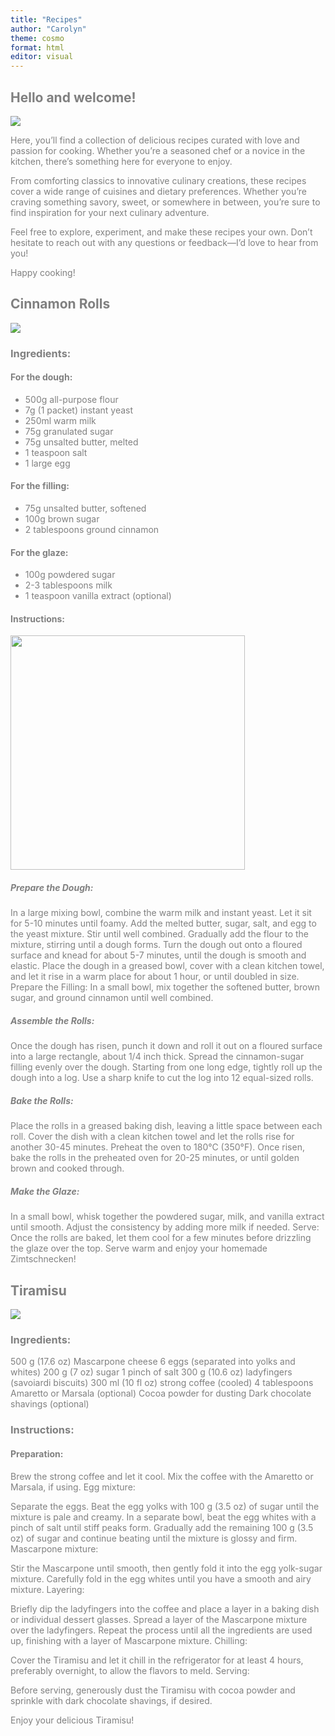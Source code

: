 ```yaml
---
title: "Recipes"
author: "Carolyn"
theme: cosmo
format: html
editor: visual
---
```


::: {.panel-tabset style="color: gray"}
## Hello and welcome!

![](images/Bildschirmfoto%202024-05-13%20um%2019.49.15.png)

Here, you'll find a collection of delicious recipes curated with love and passion for cooking. Whether you're a seasoned chef or a novice in the kitchen, there's something here for everyone to enjoy.

From comforting classics to innovative culinary creations, these recipes cover a wide range of cuisines and dietary preferences. Whether you're craving something savory, sweet, or somewhere in between, you're sure to find inspiration for your next culinary adventure.

Feel free to explore, experiment, and make these recipes your own. Don't hesitate to reach out with any questions or feedback---I'd love to hear from you!

Happy cooking!

## Cinnamon Rolls

![](images/Bildschirmfoto%202024-05-13%20um%2019.55.34.png)

### Ingredients:

#### For the dough:

-   500g all-purpose flour
-   7g (1 packet) instant yeast
-   250ml warm milk
-   75g granulated sugar
-   75g unsalted butter, melted
-   1 teaspoon salt
-   1 large egg

#### For the filling:

-   75g unsalted butter, softened
-   100g brown sugar
-   2 tablespoons ground cinnamon

#### For the glaze:

-   100g powdered sugar
-   2-3 tablespoons milk
-   1 teaspoon vanilla extract (optional)

#### Instructions:

![](images/Bildschirmfoto%202024-05-13%20um%2019.47.02.png){width="375"}

##### Prepare the Dough:

In a large mixing bowl, combine the warm milk and instant yeast. Let it sit for 5-10 minutes until foamy. Add the melted butter, sugar, salt, and egg to the yeast mixture. Stir until well combined. Gradually add the flour to the mixture, stirring until a dough forms. Turn the dough out onto a floured surface and knead for about 5-7 minutes, until the dough is smooth and elastic. Place the dough in a greased bowl, cover with a clean kitchen towel, and let it rise in a warm place for about 1 hour, or until doubled in size. Prepare the Filling: In a small bowl, mix together the softened butter, brown sugar, and ground cinnamon until well combined.

##### Assemble the Rolls:

Once the dough has risen, punch it down and roll it out on a floured surface into a large rectangle, about 1/4 inch thick. Spread the cinnamon-sugar filling evenly over the dough. Starting from one long edge, tightly roll up the dough into a log. Use a sharp knife to cut the log into 12 equal-sized rolls.

##### Bake the Rolls:

Place the rolls in a greased baking dish, leaving a little space between each roll. Cover the dish with a clean kitchen towel and let the rolls rise for another 30-45 minutes. Preheat the oven to 180°C (350°F). Once risen, bake the rolls in the preheated oven for 20-25 minutes, or until golden brown and cooked through.

##### Make the Glaze:

In a small bowl, whisk together the powdered sugar, milk, and vanilla extract until smooth. Adjust the consistency by adding more milk if needed. Serve: Once the rolls are baked, let them cool for a few minutes before drizzling the glaze over the top. Serve warm and enjoy your homemade Zimtschnecken!

## Tiramisu

![](images/Bildschirmfoto%202024-05-28%20um%2010.23.00.png)

### Ingredients:

500 g (17.6 oz) Mascarpone cheese 6 eggs (separated into yolks and whites) 200 g (7 oz) sugar 1 pinch of salt 300 g (10.6 oz) ladyfingers (savoiardi biscuits) 300 ml (10 fl oz) strong coffee (cooled) 4 tablespoons Amaretto or Marsala (optional) Cocoa powder for dusting Dark chocolate shavings (optional)

### Instructions:

#### Preparation:

Brew the strong coffee and let it cool. Mix the coffee with the Amaretto or Marsala, if using. Egg mixture:

Separate the eggs. Beat the egg yolks with 100 g (3.5 oz) of sugar until the mixture is pale and creamy. In a separate bowl, beat the egg whites with a pinch of salt until stiff peaks form. Gradually add the remaining 100 g (3.5 oz) of sugar and continue beating until the mixture is glossy and firm. Mascarpone mixture:

Stir the Mascarpone until smooth, then gently fold it into the egg yolk-sugar mixture. Carefully fold in the egg whites until you have a smooth and airy mixture. Layering:

Briefly dip the ladyfingers into the coffee and place a layer in a baking dish or individual dessert glasses. Spread a layer of the Mascarpone mixture over the ladyfingers. Repeat the process until all the ingredients are used up, finishing with a layer of Mascarpone mixture. Chilling:

Cover the Tiramisu and let it chill in the refrigerator for at least 4 hours, preferably overnight, to allow the flavors to meld. Serving:

Before serving, generously dust the Tiramisu with cocoa powder and sprinkle with dark chocolate shavings, if desired.

Enjoy your delicious Tiramisu!
:::
